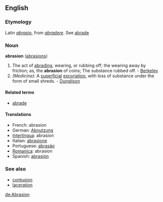 ==English==
===Etymology===
Latin ''[[abrasio]]'', from ''[[abradere]]''. See [[abrade]]

===Noun===
'''abrasion''' ([[abrasions]])

#The act of [[abrading]], wearing, or rubbing off; the wearing away by friction; as, the '''abrasion''' of coins; The substance rubbed off. - [[Berkeley]]
#''(Medicine):'' A [[superficial]] [[excoriation]], with loss of substance under the form of small shreds. - [[Dunglison]]

====Related terms====
*[[abrade]]

====Translations====
*French: abrasion
*German: [[Abnutzung]]
*[[Interlingua]]: abrasion
*Italian: [[abrasione]]
*Portuguese: [[abrasão]]
*[[Romanica]]: abrasion
*Spanish: [[abrasión]]

===See also===
*[[contusion]]
*[[laceration]]

[[de:Abrasion]]